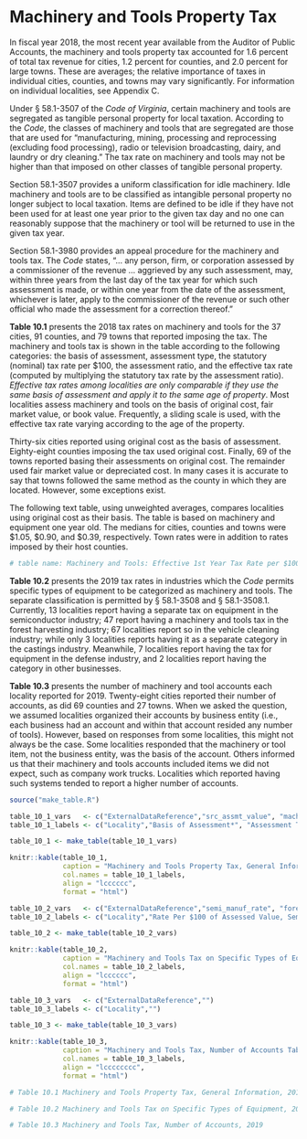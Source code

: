# Machinery and Tools Property Tax

In fiscal year 2018, the most recent year available from the Auditor of Public Accounts, the machinery and tools property tax accounted for 1.6 percent of total tax revenue for cities, 1.2 percent for counties, and 2.0 percent for large towns. These are averages; the relative importance of taxes in individual cities, counties, and towns may vary significantly. For information on individual localities, see Appendix C.

Under § 58.1-3507 of the *Code of Virginia*, certain machinery and tools are segregated as tangible personal property for local taxation. According to the *Code*, the classes of machinery and tools that are segregated are those that are used for “manufacturing, mining, processing and reprocessing (excluding food processing), radio or television broadcasting, dairy, and laundry or dry cleaning.” The tax rate on machinery and tools may not be higher than that imposed on other classes of tangible personal property. 

Section 58.1-3507 provides a uniform classification for idle machinery. Idle machinery and tools are to be classified as intangible personal property no longer subject to local taxation. Items are defined to be idle if they have not been used for at least one year prior to the given tax day and no one can reasonably suppose that the machinery or tool will be returned to use in the given tax year.

Section 58.1-3980 provides an appeal procedure for the machinery and tools tax. The *Code* states, “... any person, firm, or corporation assessed by a commissioner of the revenue ... aggrieved by any such assessment, may, within three years from the last day of the tax year for which such assessment is made, or within one year from the date of the assessment, whichever is later, apply to the commissioner of the revenue or such other official who made the assessment for a correction thereof.” 

**Table 10.1** presents the 2018 tax rates on machinery and tools for the 37 cities, 91 counties, and 79 towns that reported imposing the tax. The machinery and tools tax is shown in the table according to the following categories: the basis of assessment, assessment type, the statutory (nominal) tax rate per \$100, the assessment ratio, and the effective tax rate (computed by multiplying the statutory tax rate by the assessment ratio). *Effective tax rates among localities are only comparable if they use the same basis of assessment and apply it to the same age of property*. Most localities assess machinery and tools on the basis of original cost, fair market value, or book value. Frequently, a sliding scale is used, with the effective tax rate varying according to the age of the property.

Thirty-six cities reported using original cost as the basis of assessment. Eighty-eight counties imposing the tax used original cost. Finally, 69 of the towns reported basing their assessments on original cost. The remainder used fair market value or depreciated cost. In many cases it is accurate to say that towns followed the same method as the county in which they are located. However, some exceptions exist.

The following text table, using unweighted averages, compares localities using original cost as their basis. The table is based on machinery and equipment one year old. The medians for cities, counties and towns were \$1.05, \$0.90, and \$0.39, respectively. Town rates were in addition to rates imposed by their host counties.

```r
# table name: Machinery and Tools: Effective 1st Year Tax Rate per $100 for Localities Using Original Cost, 2019
```

**Table 10.2** presents the 2019 tax rates in industries which the *Code* permits specific types of equipment to be categorized as machinery and tools. The separate classification is permitted by § 58.1-3508 and § 58.1-3508.1. Currently, 13 localities report having a separate tax on equipment in the semiconductor industry; 47 report having a machinery and tools tax in the forest harvesting industry; 67 localities report so in the vehicle cleaning industry; while only 3 localities reports having it as a separate category in the castings industry. Meanwhile, 7 localities report having the tax for equipment in the defense industry, and 2 localities report having the category in other businesses.

**Table 10.3** presents the number of machinery and tool accounts each locality reported for 2019. Twenty-eight cities reported their number of accounts, as did 69 counties and 27 towns. When we asked the question, we assumed localities organized their accounts by business entity (i.e., each business had an account and within that account resided any number of tools). However, based on responses from some localities, this might not always be the case. Some localities responded that the machinery or tool item, not the business entity, was the basis of the account. Others informed us that their machinery and tools accounts included items we did not expect, such as company work trucks. Localities which reported having such systems tended to report a higher number of accounts.

```r
source("make_table.R")
```

```r
table_10_1_vars   <- c("ExternalDataReference","src_assmt_value", "mach_tool_assmt", "src_assmt_rate", "src_assmt_ratio", "")
table_10_1_labels <- c("Locality","Basis of Assessment*", "Assessment Type*", "Statutory Rate Per $100", "Assessment, Year, Ratio (%)", "Effective Rate Per $100[^†]")

table_10_1 <- make_table(table_10_1_vars)

knitr::kable(table_10_1, 
             caption = "Machinery and Tools Property Tax, General Information Table, 2019", 
             col.names = table_10_1_labels, 
             align = "lcccccc",
             format = "html")
```

```r
table_10_2_vars   <- c("ExternalDataReference","semi_manuf_rate", "forest_harv_rate", "", "", "", "")
table_10_2_labels <- c("Locality","Rate Per $100 of Assessed Value, Semiconductor", ",Forestry", ",Vehicle Cleaning", ",Castings", ",Defense", ",Other Business")

table_10_2 <- make_table(table_10_2_vars)

knitr::kable(table_10_2, 
             caption = "Machinery and Tools Tax on Specific Types of Equipment Table, 2019", 
             col.names = table_10_2_labels, 
             align = "lcccccc",
             format = "html")
```

```r
table_10_3_vars   <- c("ExternalDataReference","")
table_10_3_labels <- c("Locality","")

table_10_3 <- make_table(table_10_3_vars)

knitr::kable(table_10_3, 
             caption = "Machinery and Tools Tax, Number of Accounts Table, 2019", 
             col.names = table_10_3_labels, 
             align = "lcccccccc",
             format = "html")
```

```r
# Table 10.1 Machinery and Tools Property Tax, General Information, 2019

# Table 10.2 Machinery and Tools Tax on Specific Types of Equipment, 2019

# Table 10.3 Machinery and Tools Tax, Number of Accounts, 2019
```
